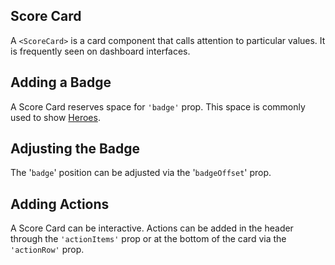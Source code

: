 
## Score Card

A `<ScoreCard>` is a card component that calls attention to particular values. It is frequently seen on dashboard interfaces.

<ScoreCardWithHeaderSubtitle />

## Adding a Badge

A Score Card reserves space for `'badge'` prop. This space is commonly used to show [Heroes](/components/hero/api-docs).

<ScoreCardWithHeros />

## Adjusting the Badge

The '`badge`' position can be adjusted via the '`badgeOffset`' prop.

<ScoreCardWithScoreBadge />

## Adding Actions

A Score Card can be interactive. Actions can be added in the header through the `'actionItems'` prop or at the bottom of the card via the `'actionRow'` prop.

<ScoreCardWithActions />
